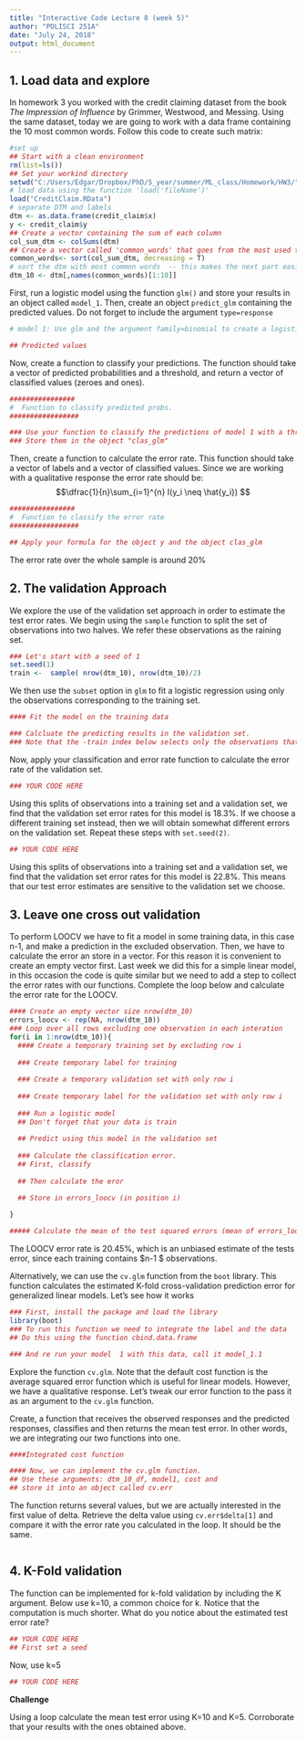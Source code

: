 ---
title: "Interactive Code Lecture 8 (week 5)"
author: "POLISCI 251A"
date: "July 24, 2018"
output: html_document
---


## 1. Load data and explore

In homework 3 you worked with the credit claiming dataset from the book *The Impression of Influence* by Grimmer, Westwood, and Messing. Using the same dataset, today we are going to work with a data frame containing the 10 most common words. Follow this code to create such matrix:

```{r}
#set up
## Start with a clean environment
rm(list=ls())
## Set your workind directory
setwd("C:/Users/Edgar/Dropbox/PhD/5_year/summer/ML_class/Homework/HW3/")
# load data using the function 'load('fileName')'
load("CreditClaim.RData")
# separate DTM and labels
dtm <- as.data.frame(credit_claim$x)
y <- credit_claim$y
## Create a vector containing the sum of each column 
col_sum_dtm <- colSums(dtm)
## Create a vector called 'common_words' that goes from the most used to the least used word
common_words<- sort(col_sum_dtm, decreasing = T)
# sort the dtm with most common words  -- this makes the next part easier.
dtm_10 <- dtm[,names(common_words)[1:10]]
```

First, run a logistic model using the function ``glm()`` and store your results in an object called ``model_1``. Then, create an object ``predict_glm`` containing the predicted values. Do not forget to include the argument ``type=response``

```{r}
# model 1: Use glm and the argument family=binomial to create a logistic model

## Predicted values 

```

Now, create a function to classify your predictions. The function should take a vector of predicted probabilities and a threshold, and return a vector of classified values (zeroes and ones).

```{r}
################
#  Function to classify predicted probs.
#################

### Use your function to classify the predictions of model 1 with a threshold of 0.5
### Store them in the object "clas_glm"

```

Then, create a function to calculate the error rate. This function should take a vector of labels and a vector of classified values. Since we are working with a qualitative response the error rate should be:
$$\dfrac{1}{n}\sum_{i=1}^{n} I(y_i \neq \hat{y_i}) $$

```{r}
################
#  Function to classify the error rate
#################

## Apply your formula for the object y and the object clas_glm

```

The error rate over the whole sample is around 20\%


## 2. The validation Approach

We explore the use of the validation set approach in order to estimate the test error rates. We begin using the ``sample`` function to split the set of observations into two halves. We refer these observations as the raining set. 

```{r}
### Let's start with a seed of 1
set.seed(1)
train <-  sample( nrow(dtm_10), nrow(dtm_10)/2)
```

We then use the ``subset`` option in ``glm`` to fit a logistic regression using only the observations corresponding to the training set. 

```{r}
#### Fit the model on the training data

### Calcluate the predicting results in the validation set.
### Note that the -train index below selects only the observations that are not in the training set. 

```

Now, apply your classification and error rate function to calculate the error rate of the validation set. 

```{r}
### YOUR CODE HERE

```

Using this splits of observations into a training set and a validation set, we find that the validation set error rates for this model is 18.3\%. If we choose a different training set instead, then we will obtain somewhat different errors on the validation set. Repeat these steps with ``set.seed(2)``.

```{r}
## YOUR CODE HERE

```

Using this splits of observations into a training set and a validation set, we find that the validation set error rates for this model is 22.8\%. This means that our test error estimates are sensitive to the validation set we choose.


## 3. Leave one cross out validation

To perform LOOCV we have to fit a model in some training data, in this case n-1, and make a prediction in the excluded observation. Then, we have to calculate the error an store in a vector. For this reason it is convenient to create an empty vector first. Last week we did this for a simple linear model, in this occasion the code is quite similar but we need to add a step to collect the error rates with our functions. Complete the loop below and calculate the error rate for the LOOCV. 

```{r}
#### Create an empty vector size nrow(dtm_10)
errors_loocv <- rep(NA, nrow(dtm_10))
### Loop over all rows excluding one observation in each interation
for(i in 1:nrow(dtm_10)){
  #### Create a temporary training set by excluding row i
 
  ### Create temporary label for training
 
  ### Create a temporary validation set with only row i
  
  ### Create temporary label for the validation set with only row i
 
  ### Run a logistic model 
  ## Don't forget that your data is train
  
  ## Predict using this model in the validation set
  
  ### Calculate the classification error. 
  ## First, classify
  
  ## Then calculate the eror 

  ## Store in errors_loocv (in position i)
  
}

##### Calculate the mean of the test squared errors (mean of errors_loocv)


```

The LOOCV error rate is $20.45\%$, which is an unbiased estimate of the tests error, since each training contains $n-1 $ observations. 

Alternatively, we can use the ``cv.glm`` function from the ``boot`` library. This function calculates the estimated K-fold cross-validation prediction error for generalized linear models. Let's see how it works

```{r}
### First, install the package and load the library
library(boot)
### To run this function we need to integrate the label and the data
## Do this using the function cbind.data.frame

### And re run your model  1 with this data, call it model_1.1

```

Explore the function ``cv.glm``. Note that the default cost function is the average squared error function which is useful for linear models. However, we have a qualitative response. Let's tweak our error function to the pass it as an argument to the ``cv.glm`` function. 

Create, a function that receives the observed responses and the predicted responses, classifies and then returns the mean test error. In other words, we are integrating our two functions into one. 

```{r}
####Integrated cost function

#### Now, we can implement the cv.glm function. 
## Use these arguments: dtm_10_df, model1, cost and
## store it into an object called cv.err

```

The function returns several values, but we are actually interested in the first value of delta. Retrieve the delta value using ``cv.err$delta[1]`` and compare it with the error rate you calculated in the loop. It should be the same. 

```{r}

```


## 4.  K-Fold validation

The function can be implemented for k-fold validation by including the K argument. Below use k=10, a common choice for k. Notice that the computation is much shorter. What do you notice about the estimated test error rate?

```{r}
## YOUR CODE HERE
## First set a seed

```

Now, use k=5

```{r}
## YOUR CODE HERE

```

**Challenge**

Using a loop calculate the mean test error using K=10 and K=5. Corroborate that your results with the ones obtained above. 
